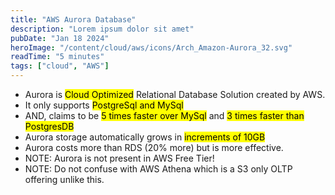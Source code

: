 ```yaml
---
title: "AWS Aurora Database"
description: "Lorem ipsum dolor sit amet"
pubDate: "Jan 18 2024"
heroImage: "/content/cloud/aws/icons/Arch_Amazon-Aurora_32.svg"
readTime: "5 minutes"
tags: ["cloud", "AWS"]
---
```



<Section
	link="aurora-intro"
	title="What is Amazon Aurora?"
	imageUrl="/content/cloud/aws/icons/Arch_Amazon-Aurora_32.svg"
/>

- Aurora is <mark>Cloud Optimized</mark> Relational Database Solution created by AWS.
- It only supports <mark>PostgreSql and MySql</mark>
- AND, claims to be <mark>5 times faster over MySql</mark> and <mark>3 times faster than PostgresDB</mark>
- Aurora storage automatically grows in <mark>increments of 10GB</mark>
- Aurora costs more than RDS (20% more) but is more effective.
- NOTE: Aurora is not present in AWS Free Tier!
- NOTE: Do not confuse with AWS Athena which is a S3 only OLTP offering unlike this.

